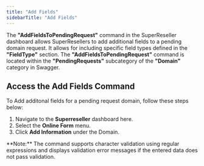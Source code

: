 ```yaml
---
title: "Add Fields"
sidebarTitle: "Add Fields"
---
```


The **"AddFieldsToPendingRequest"** command in the SuperReseller dashboard allows SuperResellers to add additional fields to a pending domain request. It allows for including specific field types defined in the **"FieldType"** section. The **"AddFieldsToPendingRequest"** command is located within the **"PendingRequests"** subcategory of the **"Domain"** category in Swagger.

## Access the Add Fields Command

To Add additonal fields for a pending request domain, follow these steps below:
1. Navigate to the **Superreseller** dashboard here.
2. Select the **Online Form** menu.
3. Click **Add Information** under the Domain.

<Note>
**Note:**
The command supports character validation using regular expressions and displays validation error messages if the entered data does not pass validation.
</Note>